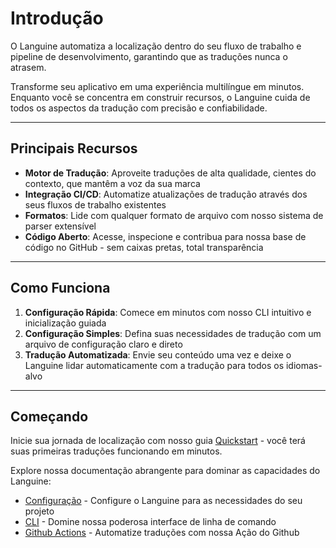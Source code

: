 # Introdução

O Languine automatiza a localização dentro do seu fluxo de trabalho e pipeline de desenvolvimento, garantindo que as traduções nunca o atrasem.

Transforme seu aplicativo em uma experiência multilíngue em minutos. Enquanto você se concentra em construir recursos, o Languine cuida de todos os aspectos da tradução com precisão e confiabilidade.

---

## Principais Recursos

- **Motor de Tradução**: Aproveite traduções de alta qualidade, cientes do contexto, que mantêm a voz da sua marca
- **Integração CI/CD**: Automatize atualizações de tradução através dos seus fluxos de trabalho existentes
- **Formatos**: Lide com qualquer formato de arquivo com nosso sistema de parser extensível
- **Código Aberto**: Acesse, inspecione e contribua para nossa base de código no GitHub - sem caixas pretas, total transparência

---

## Como Funciona

1. **Configuração Rápida**: Comece em minutos com nosso CLI intuitivo e inicialização guiada
2. **Configuração Simples**: Defina suas necessidades de tradução com um arquivo de configuração claro e direto
3. **Tradução Automatizada**: Envie seu conteúdo uma vez e deixe o Languine lidar automaticamente com a tradução para todos os idiomas-alvo

---

## Começando

Inicie sua jornada de localização com nosso guia [Quickstart](/docs/quickstart) - você terá suas primeiras traduções funcionando em minutos.

Explore nossa documentação abrangente para dominar as capacidades do Languine:

- [Configuração](/docs/configuration) - Configure o Languine para as necessidades do seu projeto
- [CLI](/docs/cli) - Domine nossa poderosa interface de linha de comando
- [Github Actions](/docs/github-actions) - Automatize traduções com nossa Ação do Github
